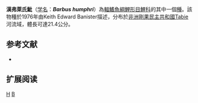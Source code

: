 {{Speciesbox 
| taxon = Barbus humphri
| status = NE
| status_system = IUCN3.1
| authority = [[Banister|Banister]], 1976
| synonyms = 
}}

'''漢弗萊氏魮'''（[[学名|学名]]：'''''Barbus humphri'''''）為[[輻鰭魚綱|輻鰭魚綱]][[鯉形目|鯉形目]][[鯉科|鯉科]]的其中一個[[種|種]]。該物種於1976年由Keith Edward Banister描述，分布於[[非洲|非洲]][[剛果民主共和國|剛果民主共和國]]Tabie河流域，體長可達21.4公分。

== 参考文献 ==
*{{FishBase_species|genus=Barbus|species=humphri|year=2011|month=12}}

== 扩展阅读 ==
{{refbegin}}
{{wikispecies-inline|Barbus humphri|漢弗萊氏魮}}
{{refend}}
{{Taxonbar|from=Q2998984}}

[[Category:魮屬|H]]
[[Category:1976年描述的魚類|B]]

{{魚類小作品}}